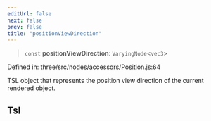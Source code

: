 ```yaml
---
editUrl: false
next: false
prev: false
title: "positionViewDirection"
---
```


> `const` **positionViewDirection**: `VaryingNode`\<`vec3`\>

Defined in: three/src/nodes/accessors/Position.js:64

TSL object that represents the position view direction of the current rendered object.

## Tsl
